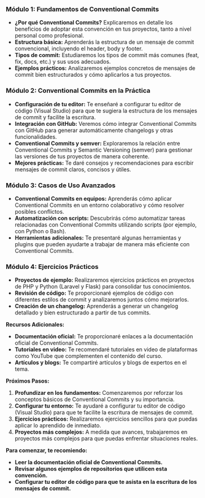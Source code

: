 ### Módulo 1: Fundamentos de Conventional Commits
* **¿Por qué Conventional Commits?** Explicaremos en detalle los beneficios de adoptar esta convención en tus proyectos, tanto a nivel personal como profesional.
* **Estructura básica:** Aprenderás la estructura de un mensaje de commit convencional, incluyendo el header, body y footer.
* **Tipos de commit:** Estudiaremos los tipos de commit más comunes (feat, fix, docs, etc.) y sus usos adecuados.
* **Ejemplos prácticos:** Analizaremos ejemplos concretos de mensajes de commit bien estructurados y cómo aplicarlos a tus proyectos.

### Módulo 2: Conventional Commits en la Práctica
* **Configuración de tu editor:** Te enseñaré a configurar tu editor de código (Visual Studio) para que te sugiera la estructura de los mensajes de commit y facilite la escritura.
* **Integración con GitHub:** Veremos cómo integrar Conventional Commits con GitHub para generar automáticamente changelogs y otras funcionalidades.
* **Conventional Commits y semver:** Exploraremos la relación entre Conventional Commits y Semantic Versioning (semver) para gestionar las versiones de tus proyectos de manera coherente.
* **Mejores prácticas:** Te daré consejos y recomendaciones para escribir mensajes de commit claros, concisos y útiles.

### Módulo 3: Casos de Uso Avanzados
* **Conventional Commits en equipos:** Aprenderás cómo aplicar Conventional Commits en un entorno colaborativo y cómo resolver posibles conflictos.
* **Automatización con scripts:** Descubrirás cómo automatizar tareas relacionadas con Conventional Commits utilizando scripts (por ejemplo, con Python o Bash).
* **Herramientas adicionales:** Te presentaré algunas herramientas y plugins que pueden ayudarte a trabajar de manera más eficiente con Conventional Commits.

### Módulo 4: Ejercicios Prácticos
* **Proyectos de ejemplo:** Realizaremos ejercicios prácticos en proyectos de PHP y Python (Laravel y Flask) para consolidar tus conocimientos.
* **Revisión de código:** Te proporcionaré ejemplos de código con diferentes estilos de commit y analizaremos juntos cómo mejorarlos.
* **Creación de un changelog:** Aprenderás a generar un changelog detallado y bien estructurado a partir de tus commits.

**Recursos Adicionales:**
* **Documentación oficial:** Te proporcionaré enlaces a la documentación oficial de Conventional Commits.
* **Tutoriales en video:** Te recomendaré tutoriales en video de plataformas como YouTube que complementen el contenido del curso.
* **Artículos y blogs:** Te compartiré artículos y blogs de expertos en el tema.

**Próximos Pasos:**
1. **Profundizar en los fundamentos:** Comenzaremos por reforzar los conceptos básicos de Conventional Commits y su importancia.
2. **Configurar tu entorno:** Te ayudaré a configurar tu editor de código (Visual Studio) para que te facilite la escritura de mensajes de commit.
3. **Ejercicios prácticos:** Realizaremos ejercicios sencillos para que puedas aplicar lo aprendido de inmediato.
4. **Proyectos más complejos:** A medida que avances, trabajaremos en proyectos más complejos para que puedas enfrentar situaciones reales.

**Para comenzar, te recomiendo:**
* **Leer la documentación oficial de Conventional Commits.**
* **Revisar algunos ejemplos de repositorios que utilicen esta convención.**
* **Configurar tu editor de código para que te asista en la escritura de los mensajes de commit.**
